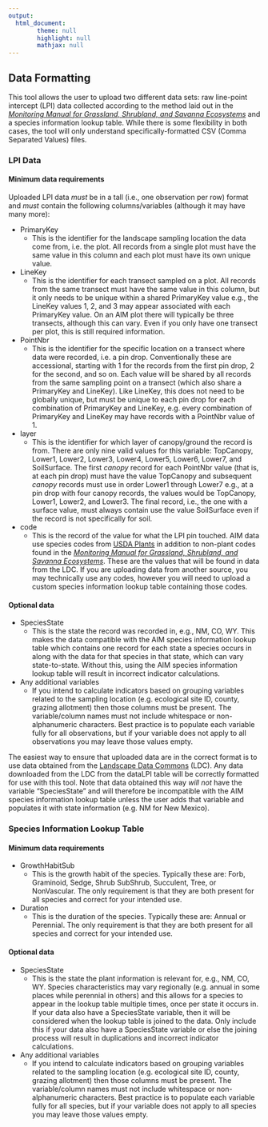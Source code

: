 ```yaml
---
output:
  html_document:
        theme: null
        highlight: null
        mathjax: null
---
```

## Data Formatting

This tool allows the user to upload two different data sets: raw line-point intercept (LPI) data collected according to the method laid out in the [*Monitoring Manual for Grassland, Shrubland, and Savanna Ecosystems*](https://www.landscapetoolbox.org/manuals/monitoring-manual/) and a species information lookup table. While there is some flexibility in both cases, the tool will only understand specifically-formatted CSV (Comma Separated Values) files.


### LPI Data
#### Minimum data requirements

Uploaded LPI data *must* be in a tall (i.e., one observation per row) format and *must* contain the following columns/variables (although it may have many more):

* PrimaryKey
  * This is the identifier for the landscape sampling location the data come from, i.e. the plot. All records from a single plot must have the same value in this column and each plot must have its own unique value.
* LineKey
  * This is the identifier for each transect sampled on a plot. All records from the same transect must have the same value in this column, but it only needs to be unique within a shared PrimaryKey value e.g., the LineKey values 1, 2, and 3 may appear associated with each PrimaryKey value. On an AIM plot there will typically be three transects, although this can vary. Even if you only have one transect per plot, this is still required information.
* PointNbr
  * This is the identifier for the specific location on a transect where data were recorded, i.e. a pin drop. Conventionally these are accessional, starting with 1 for the records from the first pin drop, 2 for the second, and so on. Each value will be shared by all records from the same sampling point on a transect (which also share a PrimaryKey and LineKey). Like LineKey, this does not need to be globally unique, but must be unique to each pin drop for each combination of PrimaryKey and LineKey, e.g. every combination of PrimaryKey and LineKey may have records with a PointNbr value of 1.
* layer
  * This is the identifier for which layer of canopy/ground the record is from. There are only nine valid values for this variable: TopCanopy, Lower1, Lower2, Lower3, Lower4, Lower5, Lower6, Lower7, and SoilSurface. The first *canopy* record for each PointNbr value (that is, at each pin drop) must have the value TopCanopy and subsequent *canopy* records must use in order Lower1 through Lower7 e.g., at a pin drop with four canopy records, the values would be TopCanopy, Lower1, Lower2, and Lower3. The final record, i.e., the one with a surface value, must always contain use the value SoilSurface even if the record is not specifically for soil.
* code
  * This is the record of the value for what the LPI pin touched. AIM data use species codes from [USDA Plants](https://plants.usda.gov) in addition to non-plant codes found in the [*Monitoring Manual for Grassland, Shrubland, and Savanna Ecosystems*](https://www.landscapetoolbox.org/manuals/monitoring-manual/). These are the values that will be found in data from the LDC. If you are uploading data from another source, you may technically use any codes, however you will need to upload a custom species information lookup table containing those codes.
  
#### Optional data
* SpeciesState
  * This is the state the record was recorded in, e.g., NM, CO, WY. This makes the data compatible with the AIM species information lookup table which contains one record for each state a species occurs in along with the data for that species in that state, which can vary state-to-state. Without this, using the AIM species information lookup table will result in incorrect indicator calculations.
* Any additional variables
  * If you intend to calculate indicators based on grouping variables related to the sampling location (e.g. ecological site ID, county, grazing allotment) then those columns must be present. The variable/column names must not include whitespace or non-alphanumeric characters. Best practice is to populate each variable fully for all observations, but if your variable does not apply to all observations you may leave those values empty.


The easiest way to ensure that uploaded data are in the correct format is to use data obtained from the [Landscape Data Commons](https://landscapedatacommons.org) (LDC). Any data downloaded from the LDC from the dataLPI table will be correctly formatted for use with this tool. Note that data obtained this way *will not* have the variable "SpeciesState" and will therefore be incompatible with the AIM species information lookup table unless the user adds that variable and populates it with state information (e.g. NM for New Mexico).



### Species Information Lookup Table
#### Minimum data requirements
* GrowthHabitSub
  * This is the growth habit of the species. Typically these are: Forb, Graminoid, Sedge, Shrub SubShrub, Succulent, Tree, or NonVascular. The only requirement is that they are both present for all species and correct for your intended use.
* Duration
  * This is the duration of the species. Typically these are: Annual or Perennial. The only requirement is that they are both present for all species and correct for your intended use.

#### Optional data
* SpeciesState
  * This is the state the plant information is relevant for, e.g., NM, CO, WY. Species characteristics may vary regionally (e.g. annual in some places while perennial in others) and this allows for a species to appear in the lookup table multiple times, once per state it occurs in. If your data also have a SpeciesState variable, then it will be considered when the lookup table is joined to the data. Only include this if your data also have a SpeciesState variable or else the joining process will result in duplications and incorrect indicator calculations.

* Any additional variables
  * If you intend to calculate indicators based on grouping variables related to the sampling location (e.g. ecological site ID, county, grazing allotment) then those columns must be present. The variable/column names must not include whitespace or non-alphanumeric characters. Best practice is to populate each variable fully for all species, but if your variable does not apply to all species you may leave those values empty.